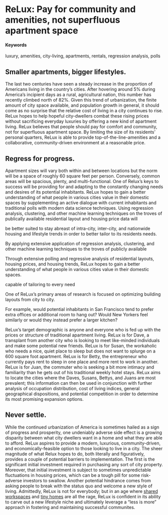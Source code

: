 # ReLux: Pay for community and amenities, not superfluous apartment space {#Rearranged-Luxury}

#### Keywords

luxury, amenities, city-living, apartments, rentals, regression analysis, polls 

## Smaller apartments, bigger lifestyles.

The last two centuries have seen a steady increase in the proportion of Americans living in the country’s cities. After hovering around 5% during America’s incipient days as a rural, agricultural nation, this number has recently climbed north of 82%. Given this trend of urbanization, the finite amount of city space available, and population growth in general, it should come as no surprise that the relative cost of living in a city continues to rise. ReLux hopes to help hopeful city-dwellers combat these rising prices without sacrificing everyday luxuries by offering a new kind of apartment living. ReLux believes that people should pay for comfort and community, not for superfluous apartment space. By limiting the size of its residents’ personal quarters, ReLux is able to provide top-of-the-line-amenities and a collaborative, community-driven environment at a reasonable price.

## Regress for progress.

Apartment sizes will vary both within and between locations but the norm will be a space of roughly 60 square feet per person. Conversely, common areas will be spacious, plenty, and multi-functional. One of Relux's keys to success will be providing for and adapting to the constantly changing needs and desires of its potential inhabitants. ReLux hopes to gain a better understanding of what people in various cities value in their domestic spaces by supplementing an active dialogue with current inhabitants and traditional polls with modern data science techniques. Using regression analysis, clustering, and other machine learning techniques on the troves of publically available residential layout and housing price data will 

be better suited to stay abreast of intra-city, inter-city, and nationwide housing and lifestyle trends in order to better tailor to its residents needs. 

By applying extensive application of regression analysis, clustering, and other machine learning techniques to the troves of publicly available       

Through extensive polling and regressive analysis of residential layouts, housing prices, and housing trends, ReLux hopes to gain a better understanding of what people in various cities value in their domestic spaces. 

capable of tailoring to every need

One of ReLux’s primary areas of research is focused on optimizing building layouts from city to city. 

For example, would potential inhabitants in San Francisco tend to prefer extra offices or additional room to hang out? Would New Yorkers feel similarly or would they instead prefer a larger kitchen? 

ReLux's target demographic is anyone and everyone who is fed up with the prices or structure of traditional apartment living. ReLux is for Dave, a transplant from another city who is looking to meet like-minded individuals and make some potential new friends. ReLux is for Susan, the workaholic who needs a nice, quiet place to sleep but does not want to splurge on a 600 square foot apartment. ReLux is for Betty, the entrepreneur who currently pays rent to sleep in one place and more rent to work in another. ReLux is for Juan, the commuter who is seeking a bit more intimacy and familiarity than he gets out of his traditional weekly hotel stays. ReLux aims to locate the cities where the Daves, Susans, Bettys, and Juans are most prevalent; this information can then be used in conjunction with further analysis of occupation distribution, cost of living indices, general geographical dispositions, and potential competition in order to determine its most promising expansion options. 

## Never settle.

While the continued urbanization of America is sometimes hailed as a sign of progress and prosperity, one undeniably adverse side effect is a growing disparity between what city dwellers want in a home and what they are able to afford. ReLux aspires to provide a modern, luxurious, community-driven, and economically-feasible option to those looking to live in a city. The sheer magnitude of what Relux hopes to do, both literally and figuratively, provides a couple of potential barriers to implementation. The first is the significant initial investment required in purchasing any sort of city property. Moreover, that initial investment is subject to sometimes unpredictable fluctuations in housing prices, which can be a tough pill for some risk-adverse investors to swallow. Another potential hindrance comes from asking people to break with the status quo and welcome a new style of living. Admittedly, ReLux is not for everybody; but in an age where [shared workspaces](https://www.cbinsights.com/research/wework-valuation-analysis/) and [tiny homes](http://www.countryliving.com/home-design/g1887/tiny-house/?) are all the rage, ReLux is confident in its ability to carve out a new lifestyle niche and ultimately leverage a "less is more" approach in fostering and maintaining successful communites. 

